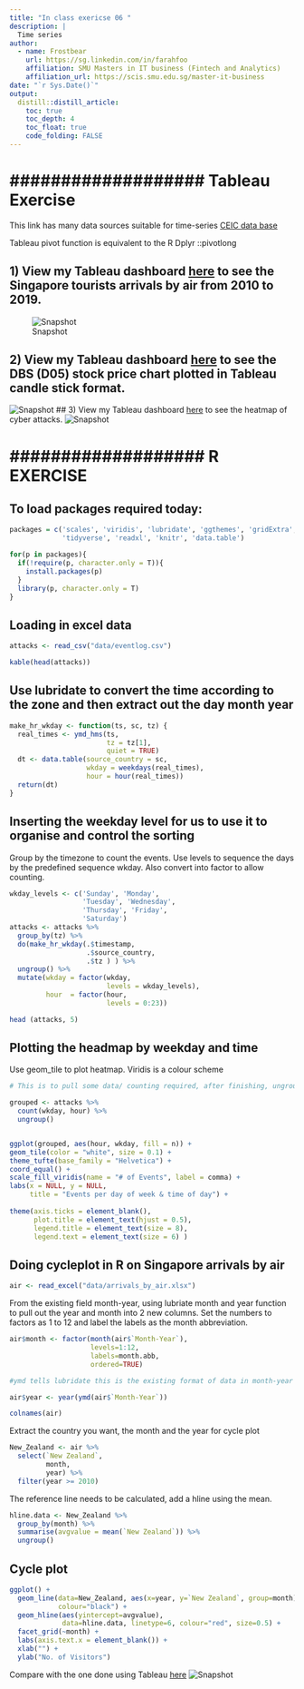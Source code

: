 ```yaml
---
title: "In class exericse 06 "
description: |
  Time series
author:
  - name: Frostbear 
    url: https://sg.linkedin.com/in/farahfoo
    affiliation: SMU Masters in IT business (Fintech and Analytics)
    affiliation_url: https://scis.smu.edu.sg/master-it-business
date: "`r Sys.Date()`"
output: 
  distill::distill_article:
    toc: true
    toc_depth: 4
    toc_float: true
    code_folding: FALSE
---
```



# ################### Tableau Exercise ##############################
This link has many data sources suitable for time-series [CEIC data base](https://insights.ceicdata.com/)

Tableau pivot function is equivalent to the R Dplyr ::pivotlong

## 1) View my Tableau dashboard [here](https://public.tableau.com/app/profile/frostbear/viz/SingaporetouristsArrivalsbyAir-Timeseriescycleplot/Dashboard1?publish=yes) to see the Singapore tourists arrivals by air from 2010 to 2019.
![Snapshot](C:/farahfoo/VA/Pictures/Arrivals cycle plot.png)    

## 2) View my Tableau dashboard [here](https://public.tableau.com/app/profile/frostbear/viz/D05stockpriceincandlestickformat/D05?publish=yes) to see the DBS (D05) stock price chart plotted in Tableau candle stick format.
![Snapshot](C:/farahfoo/VA/Pictures/D05 candlestick.png)
## 3) View my Tableau dashboard [here](https://public.tableau.com/app/profile/frostbear/viz/Cyberattackheatmap/Numberofcyberattacksheatmap?publish=yes) to see the heatmap of cyber attacks.
![Snapshot](C:/farahfoo/VA/Pictures/cyber attack heatmap.png)

# ################### R EXERCISE ##############################

## To load packages required today:

```r
packages = c('scales', 'viridis', 'lubridate', 'ggthemes', 'gridExtra', 
             'tidyverse', 'readxl', 'knitr', 'data.table')

for(p in packages){
  if(!require(p, character.only = T)){
    install.packages(p)
  }
  library(p, character.only = T)
}

```

## Loading in excel data

```r
attacks <- read_csv("data/eventlog.csv")

kable(head(attacks))


```

## Use lubridate to convert the time according to the zone and then extract out the day month year

```r

make_hr_wkday <- function(ts, sc, tz) {
  real_times <- ymd_hms(ts, 
                        tz = tz[1], 
                        quiet = TRUE)
  dt <- data.table(source_country = sc,
                   wkday = weekdays(real_times),
                   hour = hour(real_times))
  return(dt)
}

```


## Inserting the weekday level for us to use it to organise and control the sorting

Group by the timezone to count the events. Use levels to sequence the days by the predefined sequence wkday. Also convert into factor to allow counting.

```r

wkday_levels <- c('Sunday', 'Monday', 
                  'Tuesday', 'Wednesday', 
                  'Thursday', 'Friday', 
                  'Saturday')
attacks <- attacks %>%
  group_by(tz) %>%
  do(make_hr_wkday(.$timestamp, 
                   .$source_country, 
                   .$tz ) ) %>% 
  ungroup() %>% 
  mutate(wkday = factor(wkday, 
                        levels = wkday_levels),
         hour  = factor(hour, 
                        levels = 0:23))

head (attacks, 5)

```

## Plotting the headmap by weekday and time

Use geom_tile to plot heatmap.
Viridis is a colour scheme

```r

# This is to pull some data/ counting required, after finishing, ungroup the data to reuse later on.

grouped <- attacks %>% 
  count(wkday, hour) %>% 
  ungroup()


ggplot(grouped, aes(hour, wkday, fill = n)) + 
geom_tile(color = "white", size = 0.1) + 
theme_tufte(base_family = "Helvetica") + 
coord_equal() + 
scale_fill_viridis(name = "# of Events", label = comma) + 
labs(x = NULL, y = NULL, 
     title = "Events per day of week & time of day") +
  
theme(axis.ticks = element_blank(),
      plot.title = element_text(hjust = 0.5),
      legend.title = element_text(size = 8),
      legend.text = element_text(size = 6) )

```


## Doing cycleplot in R on Singapore arrivals by air

```r

air <- read_excel("data/arrivals_by_air.xlsx")


```

From the existing field month-year, using lubriate month and year function to pull out the year and month into 2 new columns. Set the numbers to factors as 1 to 12 and label the labels as the month abbreviation.

```r

air$month <- factor(month(air$`Month-Year`), 
                    levels=1:12, 
                    labels=month.abb, 
                    ordered=TRUE) 

#ymd tells lubridate this is the existing format of data in month-year

air$year <- year(ymd(air$`Month-Year`))

colnames(air)

```

Extract the country you want, the month and the year for cycle plot

```r

New_Zealand <- air %>% 
  select(`New Zealand`, 
         month, 
         year) %>%
  filter(year >= 2010)

```

The reference line needs to be calculated, add a hline using the mean.

```r

hline.data <- New_Zealand %>% 
  group_by(month) %>%
  summarise(avgvalue = mean(`New Zealand`)) %>% 
  ungroup()

```

## Cycle plot

```r

ggplot() + 
  geom_line(data=New_Zealand, aes(x=year, y=`New Zealand`, group=month), 
            colour="black") +
  geom_hline(aes(yintercept=avgvalue), 
             data=hline.data, linetype=6, colour="red", size=0.5) + 
  facet_grid(~month) +
  labs(axis.text.x = element_blank()) +
  xlab("") +
  ylab("No. of Visitors")
```

Compare with the one done using Tableau [here](https://public.tableau.com/app/profile/frostbear/viz/SingaporetouristsArrivalsbyAir-Timeseriescycleplot/Dashboard1?publish=yes) 
![Snapshot](C:/farahfoo/VA/Pictures/Arrivals cycle plot.png)  


